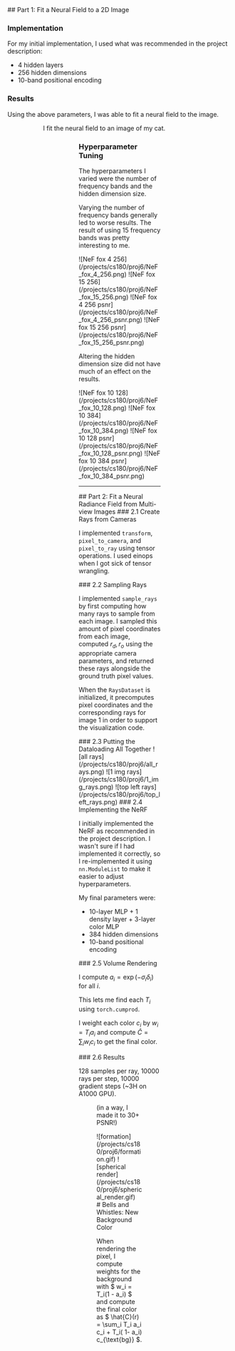 <a id="part-1" />
## Part 1: Fit a Neural Field to a 2D Image

### Implementation

For my initial implementation, I used what was recommended in the project description:

- 4 hidden layers
- 256 hidden dimensions
- 10-band positional encoding

### Results

Using the above parameters, I was able to fit a neural field to the image.

<Figure src="/projects/cs180/proj6/NeF_fox_10_256.png" alt="NeF fox 10 256" caption="Neural field reconstruction (Fox, 10 bands, 256 dims)." />
<Figure src="/projects/cs180/proj6/NeF_fox_10_256_psnr.png" alt="NeF fox 10 256 psnr" caption="PSNR over training (Fox, 10 bands, 256 dims)." />

I fit the neural field to an image of my cat.

<Figure src="/projects/cs180/proj6/NeF_cat.png" alt="NeF cat" caption="Neural field reconstruction (Cat)." />
<Figure src="/projects/cs180/proj6/NeF_cat_psnr.png" alt="NeF cat psnr" caption="PSNR over training (Cat)." />

### Hyperparameter Tuning

The hyperparameters I varied were the number of frequency bands and the hidden dimension size.

Varying the number of frequency bands generally led to worse results. The result of using 15 frequency bands was pretty interesting to me.

 

<ImageGrid>
![NeF fox 4 256](/projects/cs180/proj6/NeF_fox_4_256.png)
![NeF fox 15 256](/projects/cs180/proj6/NeF_fox_15_256.png)
</ImageGrid>

 

 

<ImageGrid>
![NeF fox 4 256 psnr](/projects/cs180/proj6/NeF_fox_4_256_psnr.png)
![NeF fox 15 256 psnr](/projects/cs180/proj6/NeF_fox_15_256_psnr.png)
</ImageGrid>

 

Altering the hidden dimension size did not have much of an effect on the results.

 

<ImageGrid>
![NeF fox 10 128](/projects/cs180/proj6/NeF_fox_10_128.png)
![NeF fox 10 384](/projects/cs180/proj6/NeF_fox_10_384.png)
</ImageGrid>

 

 

<ImageGrid>
![NeF fox 10 128 psnr](/projects/cs180/proj6/NeF_fox_10_128_psnr.png)
![NeF fox 10 384 psnr](/projects/cs180/proj6/NeF_fox_10_384_psnr.png)
</ImageGrid>

 

---

<a id="part-2" />
## Part 2: Fit a Neural Radiance Field from Multi-view Images

<a id="part-2-1" />
### 2.1 Create Rays from Cameras

I implemented `transform`, `pixel_to_camera`, and `pixel_to_ray` using tensor operations. I used einops when I got sick of tensor wrangling.

<a id="part-2-2" />
### 2.2 Sampling Rays

I implemented `sample_rays` by first computing how many rays to sample from each image. I sampled this amount of pixel coordinates from each image, computed $r_d, r_o$ using the appropriate camera parameters, and returned these rays alongside the ground truth pixel values.

When the `RaysDataset` is initialized, it precomputes pixel coordinates and the corresponding rays for image 1 in order to support the visualization code.

<a id="part-2-3" />
### 2.3 Putting the Dataloading All Together

 

<ImageGrid>
![all rays](/projects/cs180/proj6/all_rays.png)
![1 img rays](/projects/cs180/proj6/1_img_rays.png)
![top left rays](/projects/cs180/proj6/top_left_rays.png)
</ImageGrid>

 

<a id="part-2-4" />
### 2.4 Implementing the NeRF

I initially implemented the NeRF as recommended in the project description. I wasn't sure if I had implemented it correctly, so I re-implemented it using `nn.ModuleList` to make it easier to adjust hyperparameters.

My final parameters were:

- 10-layer MLP + 1 density layer + 3-layer color MLP
- 384 hidden dimensions
- 10-band positional encoding

<a id="part-2-5" />
### 2.5 Volume Rendering

I compute $a_i = \exp(-\sigma_i \delta_i)$ for all $i$.

This lets me find each $T_i$ using `torch.cumprod`.

I weight each color $c_i$ by $w_i = T_i a_i$ and compute $\hat{C} = \sum_i w_i c_i$ to get the final color.

<a id="part-2-6" />
### 2.6 Results

128 samples per ray, 10000 rays per step, 10000 gradient steps (~3H on A1000 GPU).

<Figure src="/projects/cs180/proj6/NeRF_training.png" alt="NeRF training" caption="NeRF training curve and sample renders." />

(in a way, I made it to 30+ PSNR!)

<div className="image-grid">

<ImageGrid>
![formation](/projects/cs180/proj6/formation.gif)
![spherical render](/projects/cs180/proj6/spherical_render.gif)
</ImageGrid>

</div>

<a id="bw" />
# Bells and Whistles: New Background Color

When rendering the pixel, I compute weights for the background with $ w_i = T_i(1 - a_i) $ and compute the final color as $ \hat{C}(r) = \sum_i T_i a_i c_i + T_i( 1- a_i) c_{\text{bg}} $.

<Figure src="/projects/cs180/proj6/spherical_render_blue.gif" alt="spherical render blue" caption="Spherical render with blue background." />


